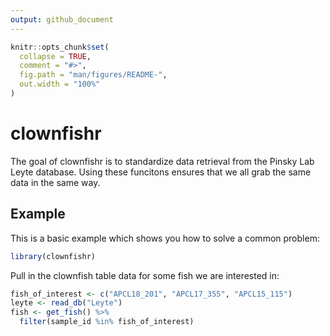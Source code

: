 ```yaml
---
output: github_document
---
```


<!-- README.md is generated from README.Rmd. Please edit that file -->

```r
knitr::opts_chunk$set(
  collapse = TRUE,
  comment = "#>",
  fig.path = "man/figures/README-",
  out.width = "100%"
)
```
# clownfishr

<!-- badges: start -->
<!-- badges: end -->

The goal of clownfishr is to standardize data retrieval from the Pinsky Lab Leyte database.  Using these funcitons ensures that we all grab the same data in the same way.  

<!-- ## Installation -->

<!-- You can install the released version of clownfishr from [CRAN](https://CRAN.R-project.org) with: -->

<!-- ``` r -->
<!-- install.packages("clownfishr") -->
<!-- ``` -->

## Example

This is a basic example which shows you how to solve a common problem:

```r
library(clownfishr)

```

Pull in the clownfish table data for some fish we are interested in:
```r
fish_of_interest <- c("APCL18_201", "APCL17_355", "APCL15_115")
leyte <- read_db("Leyte")
fish <- get_fish() %>% 
  filter(sample_id %in% fish_of_interest)
```

